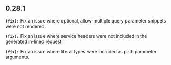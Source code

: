 ## 0.28.1
**`(fix):`** Fix an issue where optional, allow-multiple query parameter snippets were not rendered.

**`(fix):`** Fix an issue where service headers were not included in the generated in-lined request.

**`(fix):`** Fix an issue where literal types were included as path parameter arguments.

